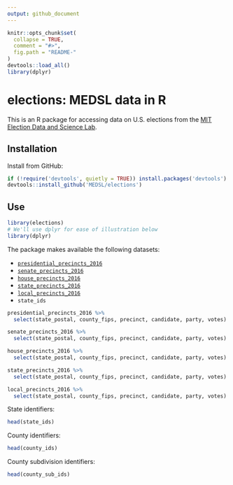 ```yaml
---
output: github_document
---
```


<!-- README.md is generated from README.Rmd. Please edit that file -->

```r
knitr::opts_chunk$set(
  collapse = TRUE,
  comment = "#>",
  fig.path = "README-"
)
devtools::load_all()
library(dplyr)
```

# elections: MEDSL data in R

This is an R package for accessing data on U.S. elections from the [MIT Election Data and Science Lab](https://electionlab.mit.edu).


## Installation

Install from GitHub:

```r
if (!require('devtools', quietly = TRUE)) install.packages('devtools')
devtools::install_github('MEDSL/elections')
```

## Use

```r
library(elections)
# We'll use dplyr for ease of illustration below
library(dplyr)
```

The package makes available the following datasets:

* [`presidential_precincts_2016`](http://dx.doi.org/10.7910/DVN/LYWX3D)
* [`senate_precincts_2016`](http://dx.doi.org/10.7910/DVN/NLTQAD)
* [`house_precincts_2016`](http://dx.doi.org/10.7910/DVN/PSKDUJ)
* [`state_precincts_2016`](http://dx.doi.org/10.7910/DVN/GSZG1O)
* [`local_precincts_2016`](http://dx.doi.org/10.7910/DVN/Q8OHRS)
* `state_ids`

```r
presidential_precincts_2016 %>%
  select(state_postal, county_fips, precinct, candidate, party, votes)
```

```r
senate_precincts_2016 %>%
  select(state_postal, county_fips, precinct, candidate, party, votes)
```

```r
house_precincts_2016 %>%
  select(state_postal, county_fips, precinct, candidate, party, votes)
```

```r
state_precincts_2016 %>%
  select(state_postal, county_fips, precinct, candidate, party, votes)
```

```r
local_precincts_2016 %>%
  select(state_postal, county_fips, precinct, candidate, party, votes)
```

State identifiers:

```r
head(state_ids)
```

County identifiers:

```r
head(county_ids)
```

County subdivision identifiers:

```r
head(county_sub_ids)
```
